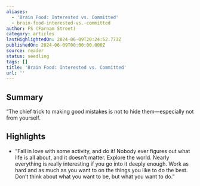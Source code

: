 ```yaml
---
aliases:
  - 'Brain Food: Interested vs. Committed'
  - brain-food-interested-vs.-committed
author: FS (Farnam Street)
category: articles
lastHighlightedOn: 2024-06-09T20:24:52.773Z
publishedOn: 2024-06-09T00:00:00.000Z
source: reader
status: seedling
tags: []
title: 'Brain Food: Interested vs. Committed'
url: ''
---
```

## Summary

“The chief trick to making good mistakes is not to hide them—especially not from yourself.

## Highlights

- “Fall in love with some activity, and do it! Nobody ever figures out what life is all about, and it doesn’t matter. Explore the world. Nearly everything is really interesting if you go into it deeply enough. Work as hard and as much as you want to on the things you like to do the best. Don’t think about what you want to be, but what you want to do.”
